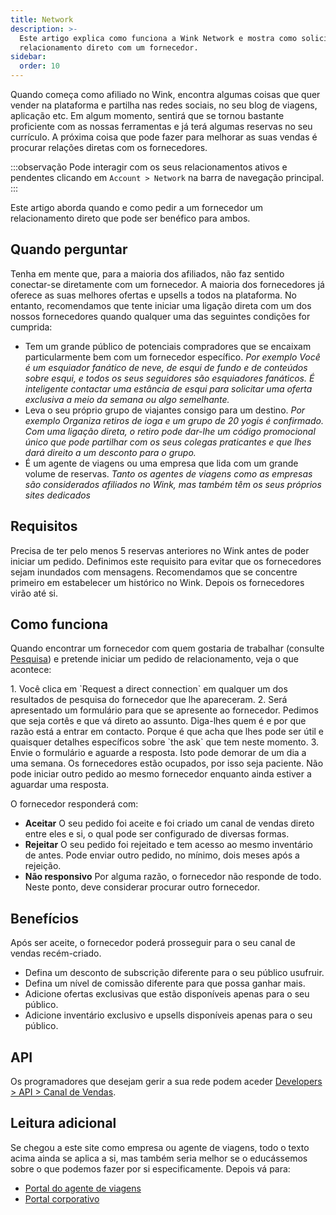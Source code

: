 ```yaml
---
title: Network
description: >-
  Este artigo explica como funciona a Wink Network e mostra como solicitar um
  relacionamento direto com um fornecedor.
sidebar:
  order: 10
---
```


Quando começa como afiliado no Wink, encontra algumas coisas que quer vender na plataforma e partilha nas redes sociais, no seu blog de viagens, aplicação etc.
Em algum momento, sentirá que se tornou bastante proficiente com as nossas ferramentas e já terá algumas reservas no seu currículo.
A próxima coisa que pode fazer para melhorar as suas vendas é procurar relações diretas com os fornecedores.

:::observação
Pode interagir com os seus relacionamentos ativos e pendentes clicando em `Account > Network` na barra de navegação principal.
:::

Este artigo aborda quando e como pedir a um fornecedor um relacionamento direto que pode ser benéfico para ambos.

## Quando perguntar

Tenha em mente que, para a maioria dos afiliados, não faz sentido conectar-se diretamente com um fornecedor. A maioria dos fornecedores já oferece as suas melhores ofertas e upsells a todos na plataforma.
No entanto, recomendamos que tente iniciar uma ligação direta com um dos nossos fornecedores quando qualquer uma das seguintes condições for cumprida:

* Tem um grande público de potenciais compradores que se encaixam particularmente bem com um fornecedor específico.
  *Por exemplo Você é um esquiador fanático de neve, de esqui de fundo e de conteúdos sobre esqui, e todos os seus seguidores são esquiadores fanáticos. É inteligente contactar uma estância de esqui para solicitar uma oferta exclusiva a meio da semana ou algo semelhante.*
* Leva o seu próprio grupo de viajantes consigo para um destino.
  *Por exemplo Organiza retiros de ioga e um grupo de 20 yogis é confirmado. Com uma ligação direta, o retiro pode dar-lhe um código promocional único que pode partilhar com os seus colegas praticantes e que lhes dará direito a um desconto para o grupo.*
* É um agente de viagens ou uma empresa que lida com um grande volume de reservas.
  *Tanto os agentes de viagens como as empresas são considerados afiliados no Wink, mas também têm os seus próprios sites dedicados*

## Requisitos

Precisa de ter pelo menos 5 reservas anteriores no Wink antes de poder iniciar um pedido.
Definimos este requisito para evitar que os fornecedores sejam inundados com mensagens. Recomendamos que se concentre primeiro em estabelecer um histórico no Wink. Depois os fornecedores virão até si.

## Como funciona

Quando encontrar um fornecedor com quem gostaria de trabalhar (consulte [Pesquisa](/studio/search/)) e pretende iniciar um pedido de relacionamento, veja o que acontece:

<Steps>
  1. Você clica em `Request a direct connection` em qualquer um dos resultados de pesquisa do fornecedor que lhe apareceram.
  2. Será apresentado um formulário para que se apresente ao fornecedor. Pedimos que seja cortês e que vá direto ao assunto. Diga-lhes quem é e por que razão está a entrar em contacto. Porque é que acha que lhes pode ser útil e quaisquer detalhes específicos sobre `the ask` que tem neste momento.
  3. Envie o formulário e aguarde a resposta. Isto pode demorar de um dia a uma semana. Os fornecedores estão ocupados, por isso seja paciente. Não pode iniciar outro pedido ao mesmo fornecedor enquanto ainda estiver a aguardar uma resposta.
</Steps>


O fornecedor responderá com:

* **Aceitar** O seu pedido foi aceite e foi criado um canal de vendas direto entre eles e si, o qual pode ser configurado de diversas formas.
* **Rejeitar** O seu pedido foi rejeitado e tem acesso ao mesmo inventário de antes. Pode enviar outro pedido, no mínimo, dois meses após a rejeição.
* **Não responsivo** Por alguma razão, o fornecedor não responde de todo. Neste ponto, deve considerar procurar outro fornecedor.

## Benefícios

Após ser aceite, o fornecedor poderá prosseguir para o seu canal de vendas recém-criado.

* Defina um desconto de subscrição diferente para o seu público usufruir.
* Defina um nível de comissão diferente para que possa ganhar mais.
* Adicione ofertas exclusivas que estão disponíveis apenas para o seu público.
* Adicione inventário exclusivo e upsells disponíveis apenas para o seu público.

## API

Os programadores que desejam gerir a sua rede podem aceder [Developers > API > Canal de Vendas](/developers/apis/#sales-channel-api).

## Leitura adicional

Se chegou a este site como empresa ou agente de viagens, todo o texto acima ainda se aplica a si, mas também seria melhor se o educássemos sobre o que podemos fazer por si especificamente. Depois vá para:

* [Portal do agente de viagens](/travel-agent/what-is-agent/)
* [Portal corporativo](/corporate/what-is-group/)

